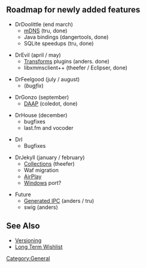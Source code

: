 == Roadmap for newly added features ==

* DrDoolittle (end march)
** [[mDNS]] (tru, done)
** Java bindings (dangertools, done)
** SQLite speedups (tru, done)

* DrEvil (april / may)
** [[Transforms]] plugins (anders. done)
** libxmmsclient++ (theefer / Eclipser, done)

* DrFeelgood (july / august)
** (''bugfix'')

* DrGonzo (september)
** [[SoC:DAAP | DAAP]] (coledot, done)

* DrHouse (december)
** bugfixes
** last.fm and vocoder

* DrI
** Bugfixes

* DrJekyll (january / february)
** [[Collections]] (theefer)
** Waf migration
** [[SoC:AirTunes| AirPlay]]
** [[Windows]] port?

* Future
** [[Generated IPC]] (anders / tru)
** swig (anders)

== See Also ==
* [[Versioning]]
* [http://bugs.xmms2.xmms.se/view.php?id=520 Long Term Wishlist]

[[Category:General]]